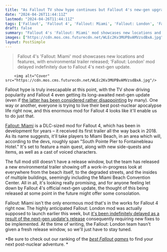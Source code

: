 ```yaml
---
title: "As Fallout TV show hype continues but Fallout 4's new-gen upgrade falters, the DLC-sized Fallout Miami mod takes the post apocalypse to the beach with a new trailer"
date: "2024-04-26T11:44:11Z"
lastmod: "2024-04-26T11:44:11Z"
tags: ['Fallout', 'Fallout 4', 'Fallout: Miami', 'Fallout: London', 'Fallout Games', 'Game Mods', 'Next-Gen Update']
draft: false
summary: "Fallout 4's 'Fallout: Miami' mod showcases new locations and features, with environmental trailer released; 'Fallout: London' mod delayed indefinitely due to Fallout 4's next-gen update."
images: ["https://cdn.mos.cms.futurecdn.net/WLEc2Kv3MUPBvAMVzsdBxA.jpg"]
layout: PostSimple
---
```

> Fallout 4's 'Fallout: Miami' mod showcases new locations and features, with environmental trailer released; 'Fallout: London' mod delayed indefinitely due to Fallout 4's next-gen update.


        <img alt="Cover" src="https://cdn.mos.cms.futurecdn.net/WLEc2Kv3MUPBvAMVzsdBxA.jpg"/>
        
Fallout hype is truly inescapable at this point, with the TV show driving popularity and Fallout 4 even getting its long-awaited next-gen update (even if [the latter has been considered rather disappointing](https://www.gamesradar.com/games/fallout/fallout-4s-big-next-gen-patch-isnt-going-over-well-especially-on-pc-i-had-very-low-expectations-but-this-is-much-less-than-i-expected/) by many). One way or another, everyone is trying to live their best post-nuclear apocalypse life right now, and this enormous mod for Fallout 4 looks like it'll enable us to do just that. 

[<u>Fallout: Miami</u>](https://www.gamesradar.com/fallout-miami-megamod-shows-off-factions-weapons-and-more-in-new-update/) is a DLC-sized mod for Fallout 4, which has been in development for years – it received its first trailer all the way back in 2018. As its name suggests, it'll take players to Miami Beach, in an area which will, according to the devs, roughly span "South Pointe Pier to Fontainebleau Hotel." It's set to feature a main quest, along with new side-quests and items, as well as a cast of voiced characters.  

The full mod still doesn't have a release window, but the team has released a new environmental trailer showing off a work-in-progress look at everywhere from the beach itself, to the degraded streets, and the insides of multiple buildings, seemingly including the Miami Beach Convention Center. All in all, it's looking really promising, and for anyone feeling let down by Fallout 4's official next-gen update, the thought of this being released at some point in the future might offer some consolation.

Fallout: Miami isn't the only enormous mod that's in the works for Fallout 4 right now. The highly anticipated Fallout: London mod was actually supposed to launch earlier this week, but [<u>it's been indefinitely delayed as a result of the next-gen update's release</u>](https://www.gamesradar.com/fallout-4s-next-gen-update-prompts-indefinite-delay-for-massive-30-40gb-fallout-london-mod-the-past-four-years-of-our-work-stand-to-simply-break/) consequently requiring new fixes to be implemented. At the time of writing, the Fallout: London team hasn't given a fresh release window, so we'll just have to stay tuned.

*Be sure to check out our ranking of the *[<u><em>best Fallout games</em></u>](https://www.gamesradar.com/best-fallout-games/)* to find your next post-nuclear adventure. *
        